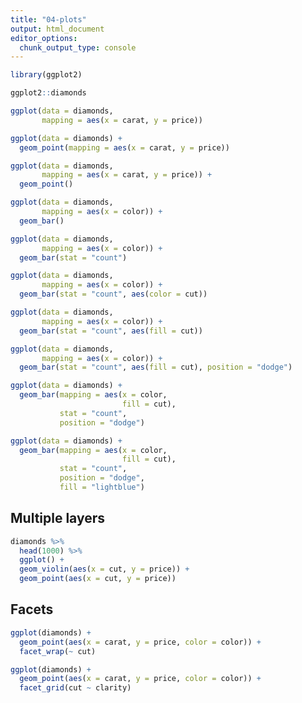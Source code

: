 ```yaml
---
title: "04-plots"
output: html_document
editor_options: 
  chunk_output_type: console
---
```


```r
library(ggplot2)
```

```r
ggplot2::diamonds
```

```r
ggplot(data = diamonds,
       mapping = aes(x = carat, y = price))
```

```r
ggplot(data = diamonds) +
  geom_point(mapping = aes(x = carat, y = price))
```

```r
ggplot(data = diamonds,
       mapping = aes(x = carat, y = price)) +
  geom_point()
```

```r
ggplot(data = diamonds,
       mapping = aes(x = color)) +
  geom_bar()
```

```r
ggplot(data = diamonds,
       mapping = aes(x = color)) +
  geom_bar(stat = "count")
```

```r
ggplot(data = diamonds,
       mapping = aes(x = color)) +
  geom_bar(stat = "count", aes(color = cut))
```

```r
ggplot(data = diamonds,
       mapping = aes(x = color)) +
  geom_bar(stat = "count", aes(fill = cut))
```

```r
ggplot(data = diamonds,
       mapping = aes(x = color)) +
  geom_bar(stat = "count", aes(fill = cut), position = "dodge")
```

```r
ggplot(data = diamonds) +
  geom_bar(mapping = aes(x = color,
                         fill = cut),
           stat = "count",
           position = "dodge")
```

```r
ggplot(data = diamonds) +
  geom_bar(mapping = aes(x = color,
                         fill = cut),
           stat = "count",
           position = "dodge",
           fill = "lightblue")
```

## Multiple layers

```r
diamonds %>%
  head(1000) %>%
  ggplot() +
  geom_violin(aes(x = cut, y = price)) +
  geom_point(aes(x = cut, y = price))
```

## Facets

```r
ggplot(diamonds) +
  geom_point(aes(x = carat, y = price, color = color)) +
  facet_wrap(~ cut)
```

```r
ggplot(diamonds) +
  geom_point(aes(x = carat, y = price, color = color)) +
  facet_grid(cut ~ clarity)
```

